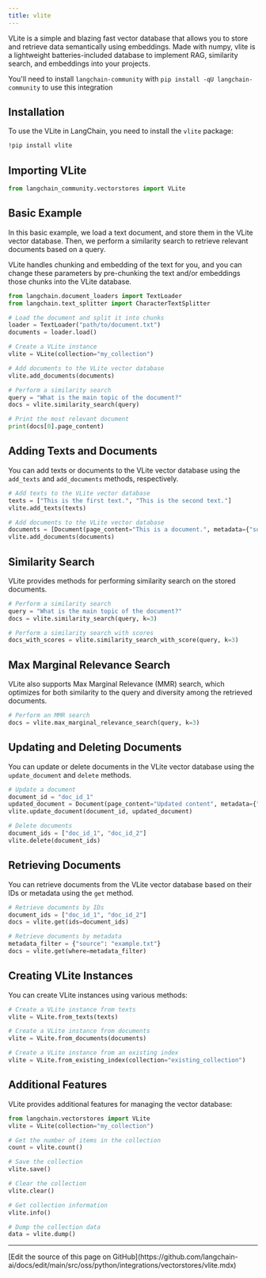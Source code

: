 ```yaml
---
title: vlite
---
```


VLite is a simple and blazing fast vector database that allows you to store and retrieve data semantically using embeddings. Made with numpy, vlite is a lightweight batteries-included database to implement RAG, similarity search, and embeddings into your projects.

You'll need to install `langchain-community` with `pip install -qU langchain-community` to use this integration

## Installation

To use the VLite in LangChain, you need to install the `vlite` package:

```bash
!pip install vlite
```

## Importing VLite

```python
from langchain_community.vectorstores import VLite
```

## Basic Example

In this basic example, we load a text document, and store them in the VLite vector database. Then, we perform a similarity search to retrieve relevant documents based on a query.

VLite handles chunking and embedding of the text for you, and you can change these parameters by pre-chunking the text and/or embeddings those chunks into the VLite database.

```python
from langchain.document_loaders import TextLoader
from langchain.text_splitter import CharacterTextSplitter

# Load the document and split it into chunks
loader = TextLoader("path/to/document.txt")
documents = loader.load()

# Create a VLite instance
vlite = VLite(collection="my_collection")

# Add documents to the VLite vector database
vlite.add_documents(documents)

# Perform a similarity search
query = "What is the main topic of the document?"
docs = vlite.similarity_search(query)

# Print the most relevant document
print(docs[0].page_content)
```

## Adding Texts and Documents

You can add texts or documents to the VLite vector database using the `add_texts` and `add_documents` methods, respectively.

```python
# Add texts to the VLite vector database
texts = ["This is the first text.", "This is the second text."]
vlite.add_texts(texts)

# Add documents to the VLite vector database
documents = [Document(page_content="This is a document.", metadata={"source": "example.txt"})]
vlite.add_documents(documents)
```

## Similarity Search

VLite provides methods for performing similarity search on the stored documents.

```python
# Perform a similarity search
query = "What is the main topic of the document?"
docs = vlite.similarity_search(query, k=3)

# Perform a similarity search with scores
docs_with_scores = vlite.similarity_search_with_score(query, k=3)
```

## Max Marginal Relevance Search

VLite also supports Max Marginal Relevance (MMR) search, which optimizes for both similarity to the query and diversity among the retrieved documents.

```python
# Perform an MMR search
docs = vlite.max_marginal_relevance_search(query, k=3)
```

## Updating and Deleting Documents

You can update or delete documents in the VLite vector database using the `update_document` and `delete` methods.

```python
# Update a document
document_id = "doc_id_1"
updated_document = Document(page_content="Updated content", metadata={"source": "updated.txt"})
vlite.update_document(document_id, updated_document)

# Delete documents
document_ids = ["doc_id_1", "doc_id_2"]
vlite.delete(document_ids)
```

## Retrieving Documents

You can retrieve documents from the VLite vector database based on their IDs or metadata using the `get` method.

```python
# Retrieve documents by IDs
document_ids = ["doc_id_1", "doc_id_2"]
docs = vlite.get(ids=document_ids)

# Retrieve documents by metadata
metadata_filter = {"source": "example.txt"}
docs = vlite.get(where=metadata_filter)
```

## Creating VLite Instances

You can create VLite instances using various methods:

```python
# Create a VLite instance from texts
vlite = VLite.from_texts(texts)

# Create a VLite instance from documents
vlite = VLite.from_documents(documents)

# Create a VLite instance from an existing index
vlite = VLite.from_existing_index(collection="existing_collection")
```

## Additional Features

VLite provides additional features for managing the vector database:

```python
from langchain.vectorstores import VLite
vlite = VLite(collection="my_collection")

# Get the number of items in the collection
count = vlite.count()

# Save the collection
vlite.save()

# Clear the collection
vlite.clear()

# Get collection information
vlite.info()

# Dump the collection data
data = vlite.dump()
```

---

<Callout icon="pen-to-square" iconType="regular">
  [Edit the source of this page on GitHub](https://github.com/langchain-ai/docs/edit/main/src/oss/python/integrations/vectorstores/vlite.mdx)
</Callout>
